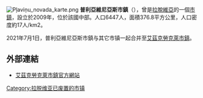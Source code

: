 [[File:Pļaviņu_novada_karte.png|right]]
'''普利亞維尼亞斯市鎮'''（{{lang-lv|Pļaviņu novads}}），曾是[[拉脫維亞|拉脫維亞]]的一個[[拉脫維亞行政區劃|市鎮]]，設立於2009年，位於該國中部。人口6447人，面積376.8平方公里，人口密度約17人/km2。

2021年7月1日，普利亞維尼亞斯市鎮与其它市镇一起合并至[[艾茲克勞克萊市鎮|艾茲克勞克萊市鎮]]。

==外部連結==
* [http://www.aizkraukle.lv/ 艾茲克勞克萊市鎮官方網站] {{Wayback|url=http://www.aizkraukle.lv/ |date=20151115074341 }} {{lv}} {{en}} {{ru}}

{{Latvia-geo-stub}}
[[Category:拉脱维亚已废置的市镇|Category:拉脱维亚已废置的市镇]]